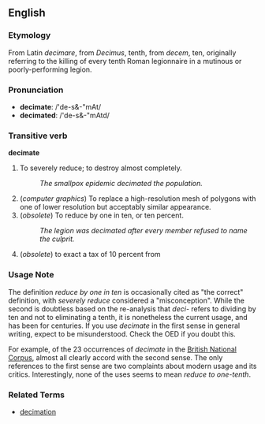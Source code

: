 ==English==

===Etymology===
From Latin ''decimare'', from ''Decimus'', tenth, from ''decem'', ten, originally referring to the killing of every tenth Roman legionnaire in a mutinous or poorly-performing legion.

===Pronunciation===
*'''decimate''': /'de-s&-"mAt/
*'''decimated''': /'de-s&-"mAtd/

===Transitive verb===
'''decimate'''

# To severely reduce;  to destroy almost completely.
#: ''The smallpox epidemic decimated the population.''
# (''computer graphics'') To replace a high-resolution mesh of polygons with one of lower resolution but acceptably similar appearance.
# (''obsolete'') To reduce by one in ten, or ten percent.
#: ''The legion was decimated after every member refused to name the culprit.''
# (''obsolete'') to exact a tax of 10 percent from 

===Usage Note===
The definition ''reduce by one in ten'' is occasionally cited as "the correct" definition, with ''severely reduce'' considered a "misconception".  While the second is doubtless based on the re-analysis that ''deci-'' refers to dividing by ten and not to eliminating a tenth, it is nonetheless the current usage, and has been for centuries.  If you use ''decimate'' in the first sense in general writing, expect to be misunderstood.  Check the OED if you doubt this.

For example, of the 23 occurrences of ''decimate'' in the [http://sara.natcorp.ox.ac.uk/cgi-bin/saraWeb?qy=decimate British National Corpus], almost all clearly accord with the second sense.  The only references to the first sense are two complaints about modern usage and its critics.  Interestingly, none of the uses seems to mean ''reduce to one-tenth''.

===Related Terms===
*[[decimation]]